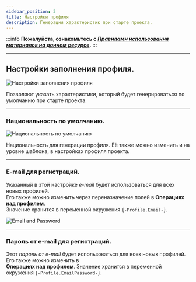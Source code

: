 ```yaml
---
sidebar_position: 3
title: Настройки профиля
description: Генерация характеристик при старте проекта.
---  
```

:::info **Пожалуйста, ознакомьтесь с [*Правилами использования материалов на данном ресурсе*](../Disclaimer).**
:::
_______________________________________________
## Настройки заполнения профиля.  
![Настройки заполнения профиля](./assets/Profile_Setting/Profile_Setting_pic1.png)   

Позволяют указать характеристики, который будет генерироваться по умолчанию при старте проекта.  
_______________________________________________
### Национальность по умолчанию.  
![Национальность по умолчанию](./assets/Profile_Setting/Profile_Setting_pic2.png)  
   
Национальность для генерации профиля. Её также можно изменить и на уровне шаблона, в настройках профиля проекта.  
_______________________________________________
### E-mail для регистраций.  
Указанный в этой настройке *e-mail* будет использоваться для всех новых профилей.  
Его также можно изменить через переназначение полей в **Операциях над профилем**.  
Значение хранится в переменной окружения `{-Profile.Email-}`.  

![Email and Password](./assets/Profile_Setting/Profile_Setting_pic3.png)   
_______________________________________________
### Пароль от e-mail для регистраций.  
Этот *пароль от e-mail* будет использоваться для всех новых профилей. Его также можно изменить в  
**Операциях над профилем**. Значение хранится в переменной окружения `{-Profile.EmailPassword-}`.